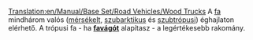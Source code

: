 [[Translation:en/Manual/Base Set/Road Vehicles/Wood Trucks]]
{{hu/Manual/Base Set/Road Vehicles/Navbox Közúti járművek}}
A [[hu/Manual/Base Set/Cargos/Fa|fa]] mindhárom valós ([[hu/Manual/Éghajlatok#mersekelt|mérsékelt]], [[hu/Manual/Éghajlatok#szubarktikusszubarktikus|szubarktikus]] és [[hu/Manual/Éghajlatok#szubtropusi|szubtrópusi]]) éghajlaton elérhető. A trópusi fa - ha '''[[hu/Manual/Base Set/Industries/Favágó|favágót]]''' alapítasz - a legértékesebb rakomány.
{{hu/Manual/Base Set/Road Vehicles/Közúti járművek|name     = Witcombe faszállító
  |img      = en/Archive/Old 32bpp/Witcombe Wood Truck.png
  |price    = £4,838 ($9,676) 
  |speed    = 30 mph (48 km/h)
  |annual   = £421 ($842)
  |designed = 1935
  |life     = 15
  |capacity = 20 tonna fa
}}
{{hu/Manual/Base Set/Road Vehicles/Közúti járművek|name     = Foster faszállító
  |img      = en/Archive/Old 32bpp/Foster Wood Truck.png
  |price    = £5,617 ($11,234)
  |speed    = 55 mph (88 km/h)
  |annual   = £787 ($1,574)
  |designed = 1974
  |life     = 15
  |capacity = 22 tonna fa
}}
{{hu/Manual/Base Set/Road Vehicles/Közúti járművek|name     = Moreland faszállító
  |img      = en/Archive/Old 32bpp/Moreland Wood Truck.png
  |price    = £6,027 ($12,054)
  |speed    = 70 mph (112 km/h)
  |annual   = £1,125 ($2,250)
  |designed = 2018
  |life     = 15
  |capacity = 24 tonna fa
}}